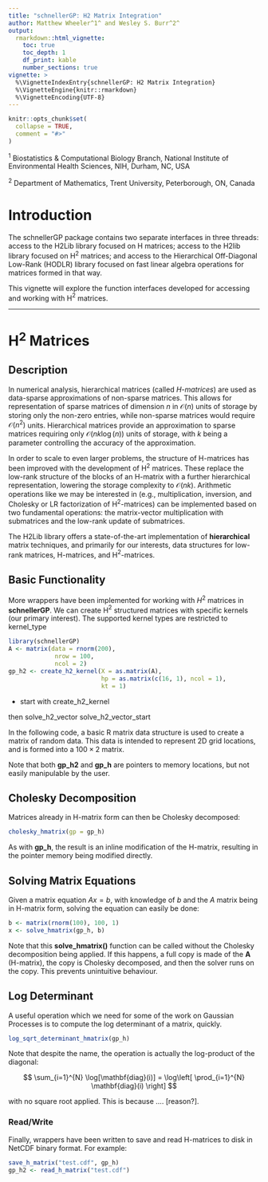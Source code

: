 ```yaml
---
title: "schnellerGP: H2 Matrix Integration"
author: Matthew Wheeler^1^ and Wesley S. Burr^2^
output: 
  rmarkdown::html_vignette:
    toc: true
    toc_depth: 1
    df_print: kable
    number_sections: true
vignette: >
  %\VignetteIndexEntry{schnellerGP: H2 Matrix Integration}
  %\VignetteEngine{knitr::rmarkdown}
  %\VignetteEncoding{UTF-8}
---
```


```r
knitr::opts_chunk$set(
  collapse = TRUE,
  comment = "#>"
)
```

^1^ Biostatistics & Computational Biology Branch, National Institute of Environmental Health Sciences, NIH, Durham, NC, USA

^2^ Department of Mathematics, Trent University, Peterborough, ON, Canada

# Introduction

The schnellerGP package contains two separate interfaces in three threads: 
access to the H2Lib library focused on H matrices; access to the H2lib
library focused on H$^2$ matrices; and access to the Hierarchical Off-Diagonal
Low-Rank (HODLR) library focused on fast linear algebra operations for matrices
formed in that way.

This vignette will explore the function interfaces developed for accessing
and working with H$^2$ matrices. 

---

# H$^2$ Matrices

## Description

In numerical analysis, hierarchical matrices (called *H-matrices*) are used as
data-sparse approximations of non-sparse matrices. This allows for representation
of sparse matrices of dimension $n$ in $\mathcal{O}(n)$ units of storage by 
storing only the non-zero entries, while non-sparse matrices would require
$\mathcal{O}(n^2)$ units. Hierarchical matrices provide an approximation to sparse 
matrices requiring only $\mathcal{O}(n k \log(n))$ units of storage, with $k$ being
a parameter controlling the accuracy of the approximation.

In order to scale to even larger problems, the structure of H-matrices has been
improved with the development of H$^2$ matrices. These replace the low-rank structure
of the blocks of an H-matrix with a further hierarchical representation, lowering
the storage complexity to $\mathcal{O}(nk)$. Arithmetic operations like we may
be interested in (e.g., multiplication, inversion, and Cholesky or LR factorization of H$^2$-matrices) can be implemented based on two fundamental operations: the matrix-vector multiplication with submatrices and the low-rank update of submatrices. 

The H2Lib library offers a state-of-the-art implementation of **hierarchical**
matrix techniques, and primarily for our interests, data structures for low-rank matrices, H-matrices, and H$^2$-matrices. 

## Basic Functionality

More wrappers have been implemented for working with $H^2$ matrices in
**schnellerGP**. We can create H$^2$ structured matrices with specific
kernels (our primary interest). The supported kernel types are
restricted to kernel_type


```r
library(schnellerGP)
A <- matrix(data = rnorm(200),
             nrow = 100,
             ncol = 2)
gp_h2 <- create_h2_kernel(X = as.matrix(A),
                          hp = as.matrix(c(16, 1), ncol = 1),
                          kt = 1)
```


* start with create_h2_kernel

then solve_h2_vector
solve_h2_vector_start


In the following code,
a basic R matrix data structure is used to create a matrix of random data.
This data is intended to represent 2D grid locations, and is formed into
a $100 \times 2$ matrix. 


Note that both **gp_h2** and **gp_h** are pointers to memory locations,
but not easily manipulable by the user. 

## Cholesky Decomposition

Matrices already in H-matrix form can then be Cholesky decomposed:

```r
cholesky_hmatrix(gp = gp_h)
```

As with **gp_h**, the result is an inline modification of the H-matrix,
resulting in the pointer memory being modified directly.

## Solving Matrix Equations

Given a matrix equation $Ax=b$, with knowledge of $b$
and the $A$ matrix being in H-matrix form, solving the equation can
easily be done:

```r
b <- matrix(rnorm(100), 100, 1)
x <- solve_hmatrix(gp_h, b)
```

Note that this **solve_hmatrix()** function can be called without the 
Cholesky decomposition being applied. If this happens, a full copy is made
of the **A** (H-matrix), the copy is Cholesky decomposed, and then the 
solver runs on the copy. This prevents unintuitive behaviour.

## Log Determinant

A useful operation which we need for some of the work on Gaussian Processes
is to compute the log determinant of a matrix, quickly. 

```r
log_sqrt_determinant_hmatrix(gp_h)
```

Note that despite the name, the operation is actually the log-product of the
diagonal:

$$
\sum_{i=1}^{N} \log[\mathbf{diag}(i)] = \log\left[ \prod_{i=1}^{N} \mathbf{diag}(i) \right]
$$

with no square root applied. This is because .... [reason?].

### Read/Write

Finally, wrappers have been written to save and read H-matrices
to disk in NetCDF binary format. For example:

```r
save_h_matrix("test.cdf", gp_h)
gp_h2 <- read_h_matrix("test.cdf")
```



















